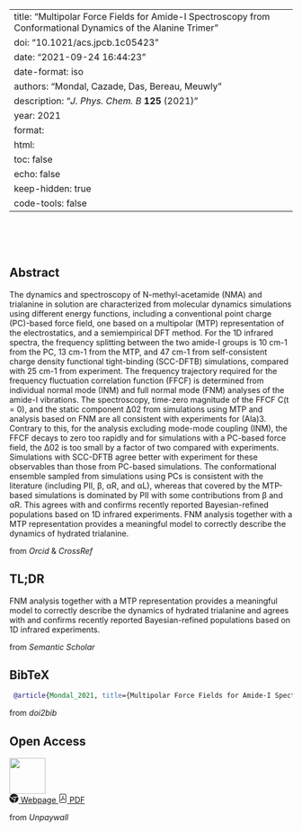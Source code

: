 
---
title: "Multipolar Force Fields for Amide-I Spectroscopy from Conformational Dynamics of the Alanine Trimer"
doi: "10.1021/acs.jpcb.1c05423"
date: "2021-09-24 16:44:23"
date-format: iso
authors: "Mondal, Cazade, Das, Bereau, Meuwly"
description: "_J. Phys. Chem. B_ **125** (2021)"
year: 2021
format:
  html:
    toc: false
    echo: false
    keep-hidden: true
    code-tools: false
---

```{=html}
<div class="float-end">
    <div data-badge-type='donut' class='altmetric-embed'
    data-badge-popover='left' data-doi="10.1021/acs.jpcb.1c05423"></div>
</div>
<script type='text/javascript'
  src='https://d1bxh8uas1mnw7.cloudfront.net/assets/embed.js'></script>
<br><br><br>
```

::: {.panel-tabset}

## Abstract

The dynamics and spectroscopy of N-methyl-acetamide (NMA) and trialanine in solution are characterized from molecular dynamics simulations using different energy functions, including a conventional point charge (PC)-based force field, one based on a multipolar (MTP) representation of the electrostatics, and a semiempirical DFT method. For the 1D infrared spectra, the frequency splitting between the two amide-I groups is 10 cm-1 from the PC, 13 cm-1 from the MTP, and 47 cm-1 from self-consistent charge density functional tight-binding (SCC-DFTB) simulations, compared with 25 cm-1 from experiment. The frequency trajectory required for the frequency fluctuation correlation function (FFCF) is determined from individual normal mode (INM) and full normal mode (FNM) analyses of the amide-I vibrations. The spectroscopy, time-zero magnitude of the FFCF C(t = 0), and the static component Δ02 from simulations using MTP and analysis based on FNM are all consistent with experiments for (Ala)3. Contrary to this, for the analysis excluding mode-mode coupling (INM), the FFCF decays to zero too rapidly and for simulations with a PC-based force field, the Δ02 is too small by a factor of two compared with experiments. Simulations with SCC-DFTB agree better with experiment for these observables than those from PC-based simulations. The conformational ensemble sampled from simulations using PCs is consistent with the literature (including PII, β, αR, and αL), whereas that covered by the MTP-based simulations is dominated by PII with some contributions from β and αR. This agrees with and confirms recently reported Bayesian-refined populations based on 1D infrared experiments. FNM analysis together with a MTP representation provides a meaningful model to correctly describe the dynamics of hydrated trialanine.
```{=html}
<footer class="blockquote-footer">from
<cite title="Source Title">Orcid</cite> &
<cite title="Source title">CrossRef</cite>
</footer>
```

## TL;DR

FNM analysis together with a MTP representation provides a meaningful model to correctly describe the dynamics of hydrated trialanine and agrees with and confirms recently reported Bayesian-refined populations based on 1D infrared experiments.
```{=html}
<footer class="blockquote-footer">from
<cite title="Source Title">Semantic Scholar</cite>
</footer>
```

## BibTeX

```bibtex
 @article{Mondal_2021, title={Multipolar Force Fields for Amide-I Spectroscopy from Conformational Dynamics of the Alanine Trimer}, volume={125}, ISSN={1520-5207}, url={http://dx.doi.org/10.1021/acs.jpcb.1c05423}, DOI={10.1021/acs.jpcb.1c05423}, number={39}, journal={The Journal of Physical Chemistry B}, publisher={American Chemical Society (ACS)}, author={Mondal, Padmabati and Cazade, Pierre-André and Das, Akshaya K. and Bereau, Tristan and Meuwly, Markus}, year={2021}, month=sep, pages={10928–10938} }

```
```{=html}
<footer class="blockquote-footer">from
<cite title="Source Title">doi2bib</cite>
</footer>
```

## Open Access
```{=html}
<div class="float-end">
  <img src="../static/open_access.png" height="64">
</div>
<a class="btn btn-outline-primary
  "
        href="https://dare.uva.nl/personal/pure/en/publications/multipolar-force-fields-for-amidei-spectroscopy-from-conformational-dynamics-of-the-alanine-trimer(3f7cd18b-e629-4a80-ae2d-c36f3aa1ad0d).html" role="button">
    <svg xmlns="http://www.w3.org/2000/svg" width="16" height="16" fill="currentColor"
        class="bi bi-browser-chrome" viewBox="0 0 16 16">
    <path fill-rule="evenodd"
       d="M16 8a8.001 8.001 0 0 1-7.022 7.94l1.902-7.098a2.995
       2.995 0 0 0 .05-1.492A2.977 2.977 0 0 0 10.237 6h5.511A8
       8 0 0 1 16 8ZM0 8a8 8 0 0 0 7.927 8l1.426-5.321a2.978
       2.978 0 0 1-.723.255 2.979 2.979 0 0 1-1.743-.147 2.986
       2.986 0 0 1-1.043-.7L.633 4.876A7.975 7.975 0 0 0 0
       8Zm5.004-.167L1.108 3.936A8.003 8.003 0 0 1 15.418
       5H8.066a2.979 2.979 0 0 0-1.252.243 2.987 2.987 0 0
       0-1.81 2.59ZM8 10a2 2 0 1 0 0-4 2 2 0 0 0 0 4Z"/>
    </svg>
        Webpage
    </a>
    <a class="btn btn-outline-primary
      "
        href="https://pure.uva.nl/ws/files/68600507/acs.jpcb.1c05423.pdf" role="button">
    <svg xmlns="http://www.w3.org/2000/svg" width="16" height="16" fill="currentColor"
        class="bi bi-file-pdf" viewBox="0 0 16 16">
    <path
        d="M4 0a2 2 0 0 0-2 2v12a2 2 0 0 0 2 2h8a2
        2 0 0 0 2-2V2a2 2 0 0 0-2-2H4zm0 1h8a1 1 0
        0 1 1 1v12a1 1 0 0 1-1 1H4a1 1 0 0 1-1-1V2a1
        1 0 0 1 1-1z"/>
    <path
        d="M4.603 12.087a.81.81 0 0
        1-.438-.42c-.195-.388-.13-.776.08-1.102.198-.307.526-.568.897-.787a7.68
        7.68 0 0 1 1.482-.645 19.701 19.701 0 0 0 1.062-2.227 7.269 7.269 0 0
        1-.43-1.295c-.086-.4-.119-.796-.046-1.136.075-.354.274-.672.65-.823.192-.077.4-.12.602-.077a.7.7
        0 0 1 .477.365c.088.164.12.356.127.538.007.187-.012.395-.047.614-.084.51-.27
        1.134-.52 1.794a10.954 10.954 0 0 0 .98 1.686 5.753 5.753 0 0 1
        1.334.05c.364.065.734.195.96.465.12.144.193.32.2.518.007.192-.047.382-.138.563a1.04
        1.04 0 0 1-.354.416.856.856 0 0 1-.51.138c-.331-.014-.654-.196-.933-.417a5.716
        5.716 0 0 1-.911-.95 11.642 11.642 0 0 0-1.997.406 11.311 11.311 0 0 1-1.021
        1.51c-.29.35-.608.655-.926.787a.793.793 0 0
        1-.58.029zm1.379-1.901c-.166.076-.32.156-.459.238-.328.194-.541.383-.647.547-.094.145-.096.25-.04.361.01.022.02.036.026.044a.27.27
        0 0 0 .035-.012c.137-.056.355-.235.635-.572a8.18 8.18 0 0 0
        .45-.606zm1.64-1.33a12.647
        12.647 0 0 1 1.01-.193 11.666 11.666 0 0
        1-.51-.858 20.741 20.741 0 0 1-.5
        1.05zm2.446.45c.15.162.296.3.435.41.24.19.407.253.498.256a.107.107
        0 0 0 .07-.015.307.307 0 0 0 .094-.125.436.436 0 0 0
        .059-.2.095.095 0 0 0-.026-.063c-.052-.062-.2-.152-.518-.209a3.881 3.881 0 0
        0-.612-.053zM8.078 5.8a6.7 6.7 0 0 0
        .2-.828c.031-.188.043-.343.038-.465a.613.613 0
        0 0-.032-.198.517.517 0 0
        0-.145.04c-.087.035-.158.106-.196.283-.04.192-.03.469.046.822.024.111.054.227.09.346z"/>
    </svg>
    PDF
    </a>
    <p></p>
    <footer class="blockquote-footer">from <cite title="Source Title">Unpaywall</cite>
    </footer>
```

:::
